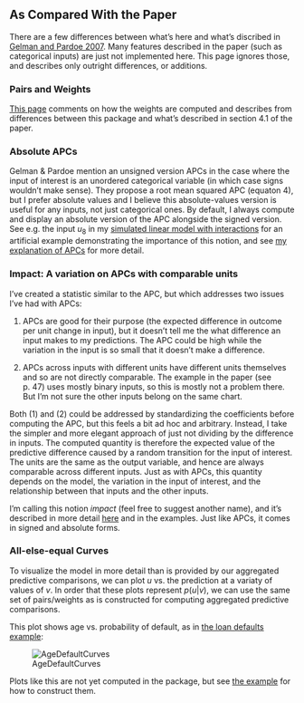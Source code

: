 ## As Compared With the Paper

There are a few differences between what's here and what's discribed in [Gelman and Pardoe 2007](http://onlinelibrary.wiley.com/doi/10.1111/j.1467-9531.2007.00181.x/abstract). Many features described in the paper (such as categorical inputs) are just not implemented here. This page ignores those, and describes only outright differences, or additions.

### Pairs and Weights

[This page](more-pairs-and-weights.html) comments on how the weights are computed and describes from differences between this package and what's described in section 4.1 of the paper.

### Absolute APCs

Gelman & Pardoe mention an unsigned version APCs in the case where the input of interest is an unordered categorical variable (in which case signs wouldn't make sense). They propose a root mean squared APC (equaton 4), but I prefer absolute values and I believe this absolute-values version is useful for any inputs, not just categorical ones. By default, I always compute and display an absolute version of the APC alongside the signed version. See e.g. the input $u_8$ in my [simulated linear model with interactions](examples-simulated-linear-model-interactions.html) for an artificial example demonstrating the importance of this notion, and see [my explanation of APCs](apc.html) for more detail.

### Impact: A variation on APCs with comparable units

I've created a statistic similar to the APC, but which addresses two issues I've had with APCs:

1. APCs are good for their purpose (the expected difference in outcome per unit change in input), but it doesn't tell me the what difference an input makes to my predictions. The APC could be high while the variation in the input is so small that it doesn't make a difference.

2. APCs across inputs with different units have different units themselves and so are not directly comparable. The example in the paper (see p. 47) uses mostly binary inputs, so this is mostly not a problem there. But I'm not sure the other inputs belong on the same chart.

Both (1) and (2) could be addressed by standardizing the coefficients before computing the APC, but this feels a bit ad hoc and arbitrary. Instead, I take the simpler and more elegant approach of just not dividing by the difference in inputs. The computed quantity is therefore the expected value of the predictive difference caused by a random transition for the input of interest. The units are the same as the output variable, and hence are always comparable across different inputs. Just as with APCs, this quantity depends on the model, the variation in the input of interest, and the relationship between that inputs and the other inputs.

I'm calling this notion *impact* (feel free to suggest another name), and it's described in more detail [here](impact.html) and in the examples. Just like APCs, it comes in signed and absolute forms.

### All-else-equal Curves

To visualize the model in more detail than is provided by our aggregated predictive comparisons, we can plot $u$ vs. the prediction at a variaty of values of $v$. In order that these plots represent $p(u|v)$, we can use the same set of pairs/weights as is constructed for computing aggregated predictive comparisons.

This plot shows age vs. probability of default, as in [the loan defaults example](examples-loan-defaults.html):

![AgeDefaultCurves](figure/AgeDefaultCurves.png)

Plots like this are not yet computed in the package, but see [the example](examples-loan-defaults.html) for how to construct them.
